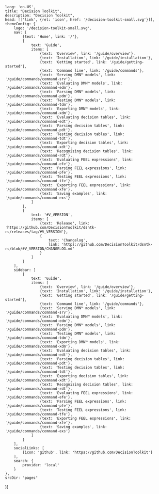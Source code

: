 
    lang: 'en-US',
    title: "Decision Toolkit",
    description: "Decision Toolkit",
    head: [['link', {rel: 'icon', href: '/decision-toolkit-small.svg'}]],
    themeConfig: {
        logo: '/decision-toolkit-small.svg',
        nav: [
            {text: 'Home', link: '/'},
            {
                text: 'Guide',
                items: [
                    {text: 'Overview', link: '/guide/overview'},
                    {text: 'Installation', link: '/guide/installation'},
                    {text: 'Getting started', link: '/guide/getting-started'},
                    {text: 'Command line', link: '/guide/commands'},
                    {text: 'Serving DMN™ models', link: '/guide/commands/command-srv'},
                    {text: 'Evaluating DMN™ models', link: '/guide/commands/command-edm'},
                    {text: 'Parsing DMN™ models', link: '/guide/commands/command-pdm'},
                    {text: 'Testing DMN™ models', link: '/guide/commands/command-tdm'},
                    {text: 'Exporting DMN™ models', link: '/guide/commands/command-xdm'},
                    {text: 'Evaluating decision tables', link: '/guide/commands/command-edt'},
                    {text: 'Parsing decision tables', link: '/guide/commands/command-pdt'},
                    {text: 'Testing decision tables', link: '/guide/commands/command-tdt'},
                    {text: 'Exporting decision tables', link: '/guide/commands/command-xdt'},
                    {text: 'Recognizing decision tables', link: '/guide/commands/command-rdt'},
                    {text: 'Evaluating FEEL expressions', link: '/guide/commands/command-efe'},
                    {text: 'Parsing FEEL expressions', link: '/guide/commands/command-pfe'},
                    {text: 'Testing FEEL expressions', link: '/guide/commands/command-tfe'},
                    {text: 'Exporting FEEL expressions', link: '/guide/commands/command-xfe'},
                    {text: 'Saving examples', link: '/guide/commands/command-exs'}
                ]
            },
            {
                text: '#V_VERSION',
                items: [
                    {text: 'Release', link: 'https://github.com/DecisionToolkit/dsntk-rs/releases/tag/#V_VERSION'},
                    {
                        text: 'Changelog',
                        link: 'https://github.com/DecisionToolkit/dsntk-rs/blob/#V_VERSION/CHANGELOG.md'
                    }
                ]
            }
        ],
        sidebar: [
            {
                text: 'Guide',
                items: [
                    {text: 'Overview', link: '/guide/overview'},
                    {text: 'Installation', link: '/guide/installation'},
                    {text: 'Getting started', link: '/guide/getting-started'},
                    {text: 'Command line', link: '/guide/commands'},
                    {text: 'Serving DMN™ models', link: '/guide/commands/command-srv'},
                    {text: 'Evaluating DMN™ models', link: '/guide/commands/command-edm'},
                    {text: 'Parsing DMN™ models', link: '/guide/commands/command-pdm'},
                    {text: 'Testing DMN™ models', link: '/guide/commands/command-tdm'},
                    {text: 'Exporting DMN™ models', link: '/guide/commands/command-xdm'},
                    {text: 'Evaluating decision tables', link: '/guide/commands/command-edt'},
                    {text: 'Parsing decision tables', link: '/guide/commands/command-pdt'},
                    {text: 'Testing decision tables', link: '/guide/commands/command-tdt'},
                    {text: 'Exporting decision tables', link: '/guide/commands/command-xdt'},
                    {text: 'Recognizing decision tables', link: '/guide/commands/command-rdt'},
                    {text: 'Evaluating FEEL expressions', link: '/guide/commands/command-efe'},
                    {text: 'Parsing FEEL expressions', link: '/guide/commands/command-pfe'},
                    {text: 'Testing FEEL expressions', link: '/guide/commands/command-tfe'},
                    {text: 'Exporting FEEL expressions', link: '/guide/commands/command-xfe'},
                    {text: 'Saving examples', link: '/guide/commands/command-exs'}
                ]
            }
        ],
        socialLinks: [
            {icon: 'github', link: 'https://github.com/DecisionToolkit'}
        ],
        search: {
            provider: 'local'
        }
    },
    srcDir: "pages"
})
